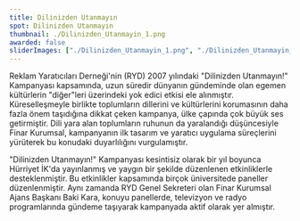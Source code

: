 ```yaml
---
title: Dilinizden Utanmayın
spot: Dilinizden Utanmayın
thumbnail: ./Dilinizden_Utanmayin_1.png
awarded: false
sliderImages: ["./Dilinizden_Utanmayin_1.png", "./Dilinizden_Utanmayin_2.png", "./Dilinizden_Utanmayin_3.png", "./Dilinizden_Utanmayin_4.png", "./Dilinizden_Utanmayin_5.png", "./Dilinizden_Utanmayin_6.png"]
---
```


Reklam Yaratıcıları Derneği'nin (RYD) 2007 yılındaki "Dilinizden Utanmayın!" Kampanyası kapsamında, uzun süredir dünyanın gündeminde olan egemen kültürlerin "diğer"leri üzerindeki yok edici etkisi ele alınmıştır. Küreselleşmeyle birlikte toplumların dillerini ve kültürlerini korumasının daha fazla önem taşıdığına dikkat çeken kampanya, ülke çapında çok büyük ses getirmiştir. Dili yara alan toplumların ruhunun da yaralandığı düşüncesiyle Finar Kurumsal, kampanyanın ilk tasarım ve yaratıcı uygulama süreçlerini yürüterek bu konudaki duyarlılığını vurgulamıştır.

"Dilinizden Utanmayın!" Kampanyası kesintisiz olarak bir yıl boyunca Hürriyet İK'da yayınlanmış ve yaygın bir şekilde düzenlenen etkinliklerle desteklenmiştir. Bu etkinlikler kapsamında birçok üniversitede paneller düzenlenmiştir. Aynı zamanda RYD Genel Sekreteri olan Finar Kurumsal Ajans Başkanı Baki Kara, konuyu panellerde, televizyon ve radyo programlarında gündeme taşıyarak kampanyada aktif olarak yer almıştır.

